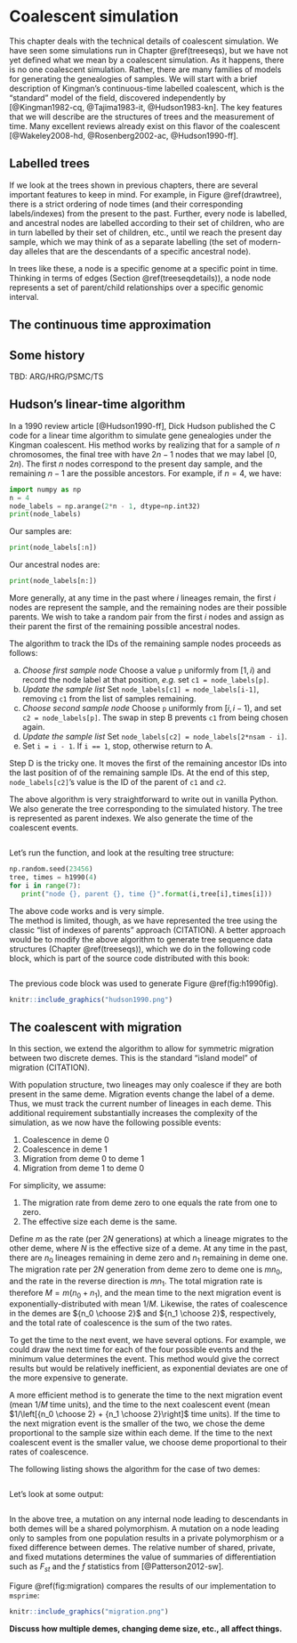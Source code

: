 # Coalescent simulation {#coalescentsim}

This chapter deals with the technical details of coalescent simulation.  We have seen some simulations run in Chapter \@ref(treeseqs), but we have not yet defined what we mean by a coalescent simulation.  As it happens, there is no one coalescent simulation.  Rather, there are many families of models for generating the genealogies of samples.  We will start with a brief description of Kingman's continuous-time labelled coalescent, which is the "standard" model of the field, discovered independently by [@Kingman1982-cq, @Tajima1983-it, @Hudson1983-kn].  The key features that we will describe are the structures of trees and the measurement of time. Many excellent reviews already exist on this flavor of the coalescent [@Wakeley2008-hd, @Rosenberg2002-ac, @Hudson1990-ff].

## Labelled trees

If we look at the trees shown in previous chapters, there are several important features to keep in mind. For example, in Figure \@ref(drawtree), there is a strict ordering of node times (and their corresponding labels/indexes) from the present to the past.  Further, every node is labelled, and ancestral nodes are labelled according to their set of children, who are in turn labelled by their set of children, etc., until we reach the present day sample, which we may think of as a separate labelling (the set of modern-day alleles that are the descendants of a specific ancestral node).

In trees like these, a node is a specific genome at a specific point in time.  Thinking in terms of edges (Section \@ref(treeseqdetails)), a node node represents a set of parent/child relationships over a specific genomic interval.


## The continuous time approximation


## Some history

TBD: ARG/HRG/PSMC/TS

## Hudson's linear-time algorithm

In a 1990 review article [@Hudson1990-ff], Dick Hudson published the C
code for a linear time algorithm to simulate gene genealogies under the Kingman 
coalescent. His method works by realizing that for a sample of $n$ chromosomes,
the final tree with have $2n - 1$ nodes that we may label $[0, 2n)$. 
The first $n$ nodes correspond to the present day sample, and the remaining
$n-1$ are the possible ancestors.  For example, if $n = 4$, we have:

```python
import numpy as np
n = 4
node_labels = np.arange(2*n - 1, dtype=np.int32)
print(node_labels)
```

Our samples are:

```python
print(node_labels[:n])
```

Our ancestral nodes are:

```python
print(node_labels[n:])
```

More generally, at any time in the past where $i$ lineages remain,
the first $i$ nodes are represent the sample, and the remaining nodes
are their possible parents. We wish to take a random pair from the first $i$
nodes and assign as their parent the first of the remaining possible ancestral nodes.

The algorithm to track the IDs of the remaining sample nodes proceeds as follows:

a. *Choose first sample node* Choose a value `p` uniformly from $[1, i)$ and record the node label at that position, *e.g.* set `c1 = node_labels[p]`.
b. *Update the sample list* Set `node_labels[c1] = node_labels[i-1]`, removing `c1` from the list of samples remaining.
c. *Choose second sample node* Choose `p` uniformly from $[i, i-1)$, and set `c2 = node_labels[p]`. The swap in step B prevents `c1` from being chosen again.
d. *Update the sample list* Set `node_labels[c2] = node_labels[2*nsam - i]`. 
e. Set `i = i - 1`.  If `i == 1`, stop, otherwise return to A.

Step D is the tricky one.  It moves the first of the remaining ancestor IDs into the last position of
of the remaining sample IDs. At the end of this step, `node_labels[c2]`'s value is the ID of the
parent of `c1` and `c2`.

The above algorithm is very straightforward to write out in vanilla
Python.  We also generate the tree corresponding to the simulated history.
The tree is represented as parent indexes. We also generate the time of 
the coalescent events.

```python
```

Let's run the function, and look at the resulting tree structure:

```python
np.random.seed(23456)
tree, times = h1990(4)
for i in range(7):
   print("node {}, parent {}, time {}".format(i,tree[i],times[i]))
```

The above code works and is very simple.  
The method is limited, though, as we have represented the tree using the classic
"list of indexes of parents" approach (CITATION).  A better approach would
be to modify the above algorithm to generate tree sequence data structures 
(Chapter \@ref(treeseqs)), which we do in the following code block,
which is part of the source code distributed with this book:

```python
```

The previous code block was used to generate Figure \@ref(fig:h1990fig).

```r
knitr::include_graphics("hudson1990.png")
```

## The coalescent with migration   

In this section, we extend the algorithm to allow for symmetric migration between two discrete demes.  This is the
standard "island model" of migration (CITATION). 

With population structure, two lineages may only coalesce if they are both present in the same deme.  Migration events
change the label of a deme.  Thus, we must track the current number of lineages in each deme.  This additional
requirement substantially increases the complexity of the simulation, as we now have the following possible events:

1. Coalescence in deme 0
2. Coalescence in deme 1
3. Migration from deme 0 to deme 1
4. Migration from deme 1 to deme 0

For simplicity, we assume:

1. The migration rate from deme zero to one equals the rate from one to zero.
2. The effective size each deme is the same.

Define $m$ as the rate (per $2N$ generations) at which a lineage migrates to the other deme, where $N$ is the effective size of a deme. 
At any time in the past, there are $n_0$ lineages remaining in deme zero and $n_1$ remaining in deme one.
The migration rate per $2N$ generation from deme zero to deme one is $mn_0$, and the rate in the reverse
direction is $mn_1$.  The total migration rate is therefore $M=m(n_0+n_1)$, and the mean time to the next migration event is
exponentially-distributed with mean $1/M$.  Likewise, the rates of coalescence in the demes are
${n_0 \choose 2}$ and ${n_1 \choose 2}$, respectively, and the total rate of coalescence is the sum of the
two rates.

To get the time to the next event, we have several options. For example, we could draw the next time for each of the four possible events
and the minimum value determines the event.  This method would give the correct results but would be relatively
inefficient, as exponential deviates are one of the more expensive to generate.

A more efficient method is to generate the time to the next migration event (mean $1/M$ time units), and the time
to the next coalescent event (mean $1/\left[{n_0 \choose 2} + {n_1 \choose 2}\right]$ time units).  If the time to the next
migration event is the smaller of the two, we chose the deme proportional to the sample size within each deme.  If the
time to the next coalescent event is the smaller value, we choose deme proportional to their rates of coalescence.

The following listing shows the algorithm for the case of two demes:

```python
```

Let's look at some output:

```python
```

In the above tree, a mutation on any internal node leading to descendants in both demes will be a shared polymorphism.
A mutation on a node leading only to samples from one population results in a private polymorphism or a fixed difference 
between demes.  The relative number of shared, private, and fixed mutations determines the value of summaries of
differentiation such as $F_{st}$ and the $f$ statistics from [@Patterson2012-sw].

Figure \@ref(fig:migration) compares the results of our implementation to `msprime`:

```r
knitr::include_graphics("migration.png")
```

**Discuss how multiple demes, changing deme size, etc., all affect things.**
